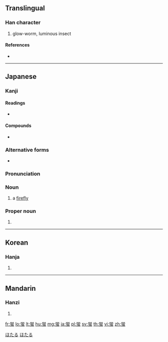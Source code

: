 {{character info/new}}
{{also|螢}}
==Translingual==

===Han character===
{{Han char|rn=142|rad=虫|as=05|sn=11|four=|canj=FBLMI|ids=⿳⺍冖虫}}

# glow-worm, luminous insect

====References====
* {{Han ref|kx=1081.111|dkj=32983|hdz=42845.041|uh=86CD|ud=34509}}

----

==Japanese==

===Kanji===
{{ja-kanji|grade=c|rs=虫05|style=s|kyu=螢}}

====Readings====
* {{ja-readings|goon=[[ぎょう]] (gyō) {{non-joyo-reading}}|kanon=[[けい]] (kei)|kun=[[ほたる]] (hotaru)}}

====Compounds====
* {{ja-r|蛍光灯|けいこうとう|gloss=[[fluorescent lamp]]}}

===Alternative forms===
<div style="float:right;">
{{ja-kanjitab|yomi=k|ほたる}}
{{wikipedia|lang=ja|ホタル}}<br>
{{ja-kanjitab|yomi=o|けい}}
</div>
* {{ja-l|螢}}

===Pronunciation===
{{ja-pron|acc=a|y=k|ほたる}}

===Noun===
{{ja-noun|ほたる|ホタル}}

# a [[firefly]]

[[Category:Japanese basic words|ほたる]]
[[Category:ja:Beetles|ほたる]]

===Proper noun===
{{ja-pos|けい|proper}}

# {{given name|male|or=female|lang=ja|sort=けい}}

----

==Korean==

===Hanja===
{{ko-hanja|hangeul=형|eumhun=|rv=hyeong|mr=hyŏng|y=hyeng}}

# {{defn|lang=ko|sort=虫05}}

----

==Mandarin==

===Hanzi===
{{cmn-hanzi|pin=[[yíng]] ([[ying2]])|wg=ying<sup>2</sup>}}

# {{defn|lang=cmn|sort=虫05}}

[[fr:蛍]]
[[lo:蛍]]
[[lt:蛍]]
[[hu:蛍]]
[[mg:蛍]]
[[ja:蛍]]
[[pl:蛍]]
[[sv:蛍]]
[[th:蛍]]
[[vi:蛍]]
[[zh:蛍]]